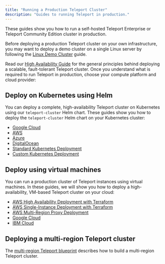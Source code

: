 ```yaml
---
title: "Running a Production Teleport Cluster"
description: "Guides to running Teleport in production."
---
```


These guides show you how to run a self-hosted Teleport Enterprise or Teleport
Community Edition cluster in production.

Before deploying a production Teleport cluster on your own infrastructure, you
may want to deploy a demo cluster on a single Linux server by following the
[Linux Demo Cluster](./linux-demo.mdx) guide.

Read our [High Availability Guide](./high-availability.mdx) for the general
principles behind deploying a scalable, fault-tolerant Teleport cluster. Once
you understand what is required to run Teleport in production, choose your
compute platform and cloud provider:

## Deploy on Kubernetes using Helm

You can deploy a complete, high-availability Teleport cluster on Kubernetes
using our `teleport-cluster` Helm chart. These guides show you how to deploy the
`teleport-cluster` Helm chart on your Kubernetes cluster:

- [Google Cloud](./helm-deployments/gcp.mdx)
- [AWS](./helm-deployments/aws.mdx)
- [Azure](./helm-deployments/azure.mdx)
- [DigitalOcean](./helm-deployments/digitalocean.mdx)
- [Standard Kubernetes Deployment](./helm-deployments/kubernetes-cluster.mdx)
- [Custom Kubernetes Deployment](./helm-deployments/custom.mdx)

## Deploy using virtual machines

You can run a production cluster of Teleport instances using virtual machines.
In these guides, we will show you how to deploy a high-availability, VM-based
Teleport cluster on your cloud:

- [AWS High Availability Deployment with Terraform](./deployments/aws-ha-autoscale-cluster-terraform.mdx)
- [AWS Single-Instance Deployment with Terraform](./deployments/aws-starter-cluster-terraform.mdx)
- [AWS Multi-Region Proxy Deployment](./deployments/aws-gslb-proxy-peering-ha-deployment.mdx)
- [Google Cloud](./deployments/gcp.mdx)
- [IBM Cloud](./deployments/ibm.mdx)

## Deploying a multi-region Teleport cluster

The [multi-region Teleport blueprint](./multi-region-blueprint.mdx) describes
how to build a multi-region Teleport cluster.
